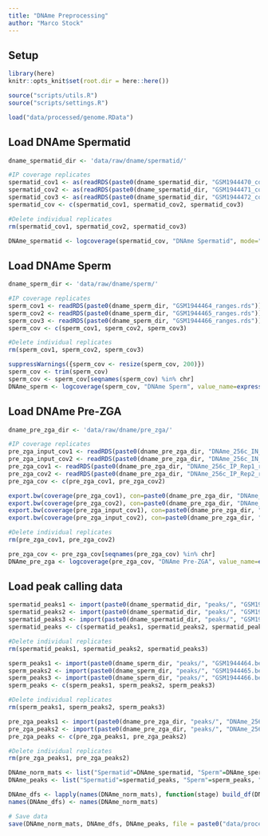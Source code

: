 ```yaml
---
title: "DNAme Preprocessing"
author: "Marco Stock"
---
```


## Setup
```r
library(here)
knitr::opts_knit$set(root.dir = here::here())
```
```r
source("scripts/utils.R")
source("scripts/settings.R")
```
```r
load("data/processed/genome.RData")
```

## Load DNAme Spermatid
```r
dname_spermatid_dir <- 'data/raw/dname/spermatid/'

#IP coverage replicates
spermatid_cov1 <- as(readRDS(paste0(dname_spermatid_dir, "GSM1944470_coverage.rds")), "GRanges")
spermatid_cov2 <- as(readRDS(paste0(dname_spermatid_dir, "GSM1944471_coverage.rds")), "GRanges")
spermatid_cov3 <- as(readRDS(paste0(dname_spermatid_dir, "GSM1944472_coverage.rds")), "GRanges")
spermatid_cov <- c(spermatid_cov1, spermatid_cov2, spermatid_cov3)

#Delete individual replicates
rm(spermatid_cov1, spermatid_cov2, spermatid_cov3)

DNAme_spermatid <- logcoverage(spermatid_cov, "DNAme Spermatid", mode="coverage", value_name=expression("DNAme [log"[2]*"]"))
```

## Load DNAme Sperm
```r
dname_sperm_dir <- 'data/raw/dname/sperm/'

#IP coverage replicates
sperm_cov1 <- readRDS(paste0(dname_sperm_dir, "GSM1944464_ranges.rds"))
sperm_cov2 <- readRDS(paste0(dname_sperm_dir, "GSM1944465_ranges.rds"))
sperm_cov3 <- readRDS(paste0(dname_sperm_dir, "GSM1944466_ranges.rds"))
sperm_cov <- c(sperm_cov1, sperm_cov2, sperm_cov3)

#Delete individual replicates
rm(sperm_cov1, sperm_cov2, sperm_cov3)

suppressWarnings({sperm_cov <- resize(sperm_cov, 200)})
sperm_cov <- trim(sperm_cov)
sperm_cov <- sperm_cov[seqnames(sperm_cov) %in% chr]
DNAme_sperm <- logcoverage(sperm_cov, "DNAme Sperm", value_name=expression("DNAme [log"[2]*"]"))
```

## Load DNAme Pre-ZGA
```r
dname_pre_zga_dir <- 'data/raw/dname/pre_zga/'

#IP coverage replicates
pre_zga_input_cov1 <- readRDS(paste0(dname_pre_zga_dir, "DNAme_256c_IN_Rep1_ranges.rds"))
pre_zga_input_cov2 <- readRDS(paste0(dname_pre_zga_dir, "DNAme_256c_IN_Rep2_ranges.rds"))
pre_zga_cov1 <- readRDS(paste0(dname_pre_zga_dir, "DNAme_256c_IP_Rep1_ranges.rds"))
pre_zga_cov2 <- readRDS(paste0(dname_pre_zga_dir, "DNAme_256c_IP_Rep2_ranges.rds"))
pre_zga_cov <- c(pre_zga_cov1, pre_zga_cov2)

export.bw(coverage(pre_zga_cov1), con=paste0(dname_pre_zga_dir, "DNAme_256c_IP_Rep1.bw"))
export.bw(coverage(pre_zga_cov2), con=paste0(dname_pre_zga_dir, "DNAme_256c_IP_Rep2.bw"))
export.bw(coverage(pre_zga_input_cov1), con=paste0(dname_pre_zga_dir, "DNAme_256c_IN_Rep1.bw"))
export.bw(coverage(pre_zga_input_cov2), con=paste0(dname_pre_zga_dir, "DNAme_256c_IN_Rep2.bw"))

#Delete individual replicates
rm(pre_zga_cov1, pre_zga_cov2)

pre_zga_cov <- pre_zga_cov[seqnames(pre_zga_cov) %in% chr]
DNAme_pre_zga <- logcoverage(pre_zga_cov, "DNAme Pre-ZGA", value_name=expression("DNAme [log"[2]*"]"))
```

## Load peak calling data
```r
spermatid_peaks1 <- import(paste0(dname_spermatid_dir, "peaks/", "GSM1944470.bed"), format = "bed")
spermatid_peaks2 <- import(paste0(dname_spermatid_dir, "peaks/", "GSM1944471.bed"), format = "bed")
spermatid_peaks3 <- import(paste0(dname_spermatid_dir, "peaks/", "GSM1944472.bed"), format = "bed")
spermatid_peaks <- c(spermatid_peaks1, spermatid_peaks2, spermatid_peaks3)

#Delete individual replicates
rm(spermatid_peaks1, spermatid_peaks2, spermatid_peaks3)
```
```r
sperm_peaks1 <- import(paste0(dname_sperm_dir, "peaks/", "GSM1944464.bed"), format = "bed")
sperm_peaks2 <- import(paste0(dname_sperm_dir, "peaks/", "GSM1944465.bed"), format = "bed")
sperm_peaks3 <- import(paste0(dname_sperm_dir, "peaks/", "GSM1944466.bed"), format = "bed")
sperm_peaks <- c(sperm_peaks1, sperm_peaks2, sperm_peaks3)

#Delete individual replicates
rm(sperm_peaks1, sperm_peaks2, sperm_peaks3)
```
```r
pre_zga_peaks1 <- import(paste0(dname_pre_zga_dir, "peaks/", "DNAme_256c_IP_Rep1.broadPeak"), format = "bed")
pre_zga_peaks2 <- import(paste0(dname_pre_zga_dir, "peaks/", "DNAme_256c_IP_Rep2.broadPeak"), format = "bed")
pre_zga_peaks <- c(pre_zga_peaks1, pre_zga_peaks2)

#Delete individual replicates
rm(pre_zga_peaks1, pre_zga_peaks2)
```

```r
DNAme_norm_mats <- list("Spermatid"=DNAme_spermatid, "Sperm"=DNAme_sperm, "Pre-ZGA"=DNAme_pre_zga)
DNAme_peaks <- list("Spermatid"=spermatid_peaks, "Sperm"=sperm_peaks, "Pre-ZGA"=pre_zga_peaks)

DNAme_dfs <- lapply(names(DNAme_norm_mats), function(stage) build_df(DNAme_norm_mats[[stage]], DNAme_peaks[[stage]]))
names(DNAme_dfs) <- names(DNAme_norm_mats)
```

```r
# Save data
save(DNAme_norm_mats, DNAme_dfs, DNAme_peaks, file = paste0("data/processed/dname.RData"))
```